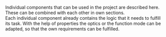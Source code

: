 
<Meta
  title="Components"
  subtitle="Overview"
/>


Individual components that can be used in the project are described here. 
These can be combined with each other in own sections.
<br />
Each individual component already contains the logic that it needs to fulfill its task. 
With the help of properties the optics or the function mode can be adapted, so that the own requirements can be fulfilled.
<br />

<OverviewDescription path="/components" />